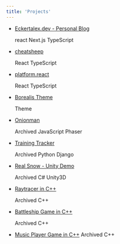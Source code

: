 ```yaml
---
title: 'Projects'
---
```


- [Eckertalex.dev - Personal Blog](https://github.com/eckertalex/eckertalex.dev)

  <Tag>react</Tag> <Tag>Next.js</Tag> <Tag>TypeScript</Tag>

- [cheatsheep](https://github.com/eckertalex/cheatsheep)

  <Tag>React</Tag> <Tag>TypeScript</Tag>

- [platform.react](https://github.com/eckertalex/platform.react)

  <Tag>React</Tag> <Tag>TypeScript</Tag>

- [Borealis Theme](https://github.com/eckertalex/borealis-theme)

  <Tag>Theme</Tag>

- [Onionman](https://github.com/eckertalex/onionman)

  <Tag>Archived</Tag> <Tag>JavaScript</Tag> <Tag>Phaser</Tag>

- [Training Tracker](https://github.com/eckertalex/training_tracker)

  <Tag>Archived</Tag> <Tag>Python</Tag> <Tag>Django</Tag>

- [Real Snow - Unity Demo](https://github.com/eckertalex/real_snow)

  <Tag>Archived</Tag> <Tag>C#</Tag> <Tag>Unity3D</Tag>

- [Raytracer in C++](https://github.com/eckertalex/raytracer)

  <Tag>Archived</Tag> <Tag>C++</Tag>

- [Battleship Game in C++](https://github.com/eckertalex/battleship372)

  <Tag>Archived</Tag> <Tag>C++</Tag>

- [Music Player Game in C++](https://github.com/eckertalex/musicplayer372)
  <Tag>Archived</Tag> <Tag>C++</Tag>
